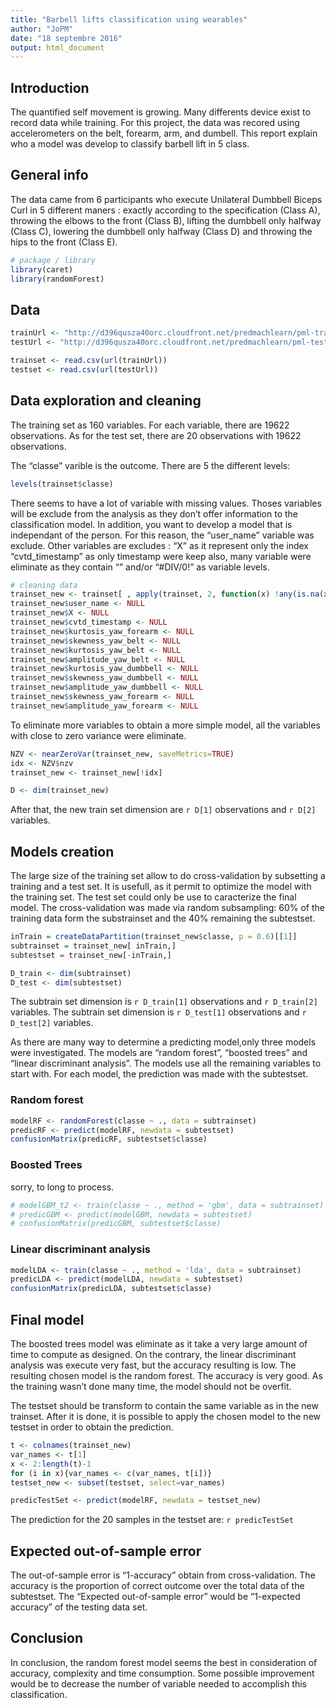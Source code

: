 ```yaml
---
title: "Barbell lifts classification using wearables"
author: "JoPM"
date: "18 septembre 2016"
output: html_document
---
```


## Introduction
The quantified self movement is growing. Many differents device exist to record data while training. For this project, the data was recored using accelerometers on the belt, forearm, arm, and dumbell. This report explain who a model was develop to classify barbell lift in 5 class.

## General info
The data came from 6 participants who execute Unilateral Dumbbell Biceps Curl in 5 different maners : exactly according to the specification (Class A), throwing the elbows to the front (Class B), lifting the dumbbell only halfway (Class C), lowering the dumbbell only halfway (Class D) and throwing the hips to the front (Class E).


```r
# package / library
library(caret)
library(randomForest)
```

## Data
```r
trainUrl <- "http://d396qusza40orc.cloudfront.net/predmachlearn/pml-training.csv"
testUrl <- "http://d396qusza40orc.cloudfront.net/predmachlearn/pml-testing.csv"

trainset <- read.csv(url(trainUrl))
testset <- read.csv(url(testUrl))
```

## Data exploration and cleaning
The training set as 160 variables.
For each variable, there are 19622 observations.
As for the test set, there are 20 observations with 19622 observations.

The "classe" varible is the outcome. There are 5 the different levels:
```r
levels(trainset$classe)
```

There seems to have a lot of variable with missing values. Thoses variables will
be exclude from the analysis as they don't offer information to the classification
model. In addition, you want to develop a model that is independant of the person. For this reason, the "user_name" variable was exclude. 
Other variables are excludes :
"X" as it represent only the index
"cvtd_timestamp" as only timestamp were keep
also, many variable were eliminate as they contain "" and/or "#DIV/0!" as variable levels.
```r
# cleaning data
trainset_new <- trainset[ , apply(trainset, 2, function(x) !any(is.na(x)))]
trainset_new$user_name <- NULL
trainset_new$X <- NULL
trainset_new$cvtd_timestamp <- NULL
trainset_new$kurtosis_yaw_forearm <- NULL
trainset_new$skewness_yaw_belt <- NULL
trainset_new$kurtosis_yaw_belt <- NULL
trainset_new$amplitude_yaw_belt <- NULL
trainset_new$kurtosis_yaw_dumbbell <- NULL
trainset_new$skewness_yaw_dumbbell <- NULL
trainset_new$amplitude_yaw_dumbbell <- NULL
trainset_new$skewness_yaw_forearm <- NULL
trainset_new$amplitude_yaw_forearm <- NULL
```

To eliminate more variables to obtain a more simple model, all the variables with close to zero variance were eliminate.
```r
NZV <- nearZeroVar(trainset_new, saveMetrics=TRUE)
idx <- NZV$nzv
trainset_new <- trainset_new[!idx]

D <- dim(trainset_new)
```
After that, the new train set dimension are `r D[1]` observations and `r D[2]` variables.

## Models creation
The large size of the training set allow to do cross-validation by subsetting a training and a test set. It is usefull, as it permit to optimize the model with
the training set. The test set could only be use to caracterize the final model.
The cross-validation was made via random subsampling: 60% of the training data
form the substrainset and the 40% remaining the subtestset.
```r
inTrain = createDataPartition(trainset_new$classe, p = 0.6)[[1]]
subtrainset = trainset_new[ inTrain,]
subtestset = trainset_new[-inTrain,]

D_train <- dim(subtrainset)
D_test <- dim(subtestset)
```
The subtrain set dimension is `r D_train[1]` observations and `r D_train[2]` variables.
The subtrain set dimension is `r D_test[1]` observations and `r D_test[2]` variables.


As there are many way to determine a predicting model,only three models were investigated. The models are "random forest", "boosted trees" and "linear discriminant analysis". The models use all the remaining variables to start with. For each model, the prediction
was made with the subtestset.

### Random forest
```r
modelRF <- randomForest(classe ~ ., data = subtrainset)
predicRF <- predict(modelRF, newdata = subtestset)
confusionMatrix(predicRF, subtestset$classe)
```
### Boosted Trees
sorry, to long to process.
```r
# modelGBM_t2 <- train(classe ~ ., method = 'gbm', data = subtrainset)
# predicGBM <- predict(modelGBM, newdata = subtestset)
# confusionMatrix(predicGBM, subtestset$classe)
```
### Linear discriminant analysis
```r
modelLDA <- train(classe ~ ., method = 'lda', data = subtrainset)
predicLDA <- predict(modelLDA, newdata = subtestset)
confusionMatrix(predicLDA, subtestset$classe)
```

## Final model
The boosted trees model was eliminate as it take a very large amount of time to compute as designed. On the contrary, the linear discriminant analysis was execute very fast,
but the accuracy resulting is low. 
The resulting chosen model is the random forest. The accuracy is very good. As the training
wasn't done many time, the model should not be overfit.

The testset should be transform to contain the same variable as in the new trainset.
After it is done, it is possible to apply the chosen model to the new testset
in order to obtain the prediction.
```r
t <- colnames(trainset_new)
var_names <- t[1]
x <- 2:length(t)-1
for (i in x){var_names <- c(var_names, t[i])}
testset_new <- subset(testset, select=var_names)

predicTestSet <- predict(modelRF, newdata = testset_new)
```
The prediction for the 20 samples in the testset are:
`r predicTestSet`

## Expected out-of-sample error
The out-of-sample error is "1-accuracy" obtain from cross-validation.
The accuracy is the proportion of correct outcome over the total data of the
subtestset. The "Expected out-of-sample error" would be "1-expected accuracy" 
of the testing data set. 

## Conclusion
In conclusion, the random forest model seems the best in consideration of accuracy, 
complexity and time consumption. 
Some possible improvement would be to decrease the number of variable needed to 
accomplish this classification. 
